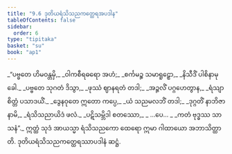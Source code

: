 ```yaml
---
title: "9.6 ဒုတိယရံသိသညကတ္ထေရအပဒါန"
tableOfContents: false
sidebar:
  order: 6
type: "tipitaka"
basket: "su"
book: "ap1"
---
```



<DynamicBreadcrumb />

<Division number="35" book="ap1" e="ch" v="20" p="143">

<Paragraph number="1730" type="verses" book="ap1">
_“ပဗ္ဗတေ ဟိမဝန္တမှိ,_  
_ဝါကစီရဓရော အဟံ;_  
_စင်္ကမဉ္စ သမာရူဠှော,_  
_နိသီဒိံ ပါစိနာမုခေါ._  

</Paragraph>

</Division>
<Division number="36" book="ap1" e="ch" v="20" p="143">

<Paragraph number="1731" type="verses" book="ap1">
_ပဗ္ဗတေ သုဂတံ ဒိသွာ,_  
_ဖုဿံ ဈာနရတံ တဒါ;_  
_အဉ္ဇလိံ ပဂ္ဂဟေတွာန,_  
_ရံသျာ စိတ္တံ ပသာဒယိံ._  

</Paragraph>

</Division>
<Division number="37" book="ap1" e="ch" v="20" p="143">

<Paragraph number="1732" type="verses" book="ap1">
_ဒွေနဝုတေ ဣတော ကပ္ပေ,_  
_ယံ သညမလဘိံ တဒါ;_  
_ဒုဂ္ဂတိံ နာဘိဇာနာမိ,_  
_ရံသိသညာယိဒံ ဖလံ._  

</Paragraph>

</Division>
<Division number="38" book="ap1" e="ch" v="20" p="143">

<Paragraph number="1733" type="verses" book="ap1">
_ပဋိသမ္ဘိဒါ စတဿော,_  
_ …ပေ… _  
_ကတံ ဗုဒ္ဓဿ သာသနံ”._  

</Paragraph>

<Paragraph number="1734" book="ap1">
ဣတ္ထံ သုဒံ အာယသ္မာ ရံသိသညကော ထေရော ဣမာ ဂါထာယော အဘာသိတ္ထာတိ.

</Paragraph>
</Division>

<Paragraph number="1735" type="center" book="ap1">
ဒုတိယရံသိသညကတ္ထေရဿာပဒါနံ ဆဋ္ဌံ.
</Paragraph>